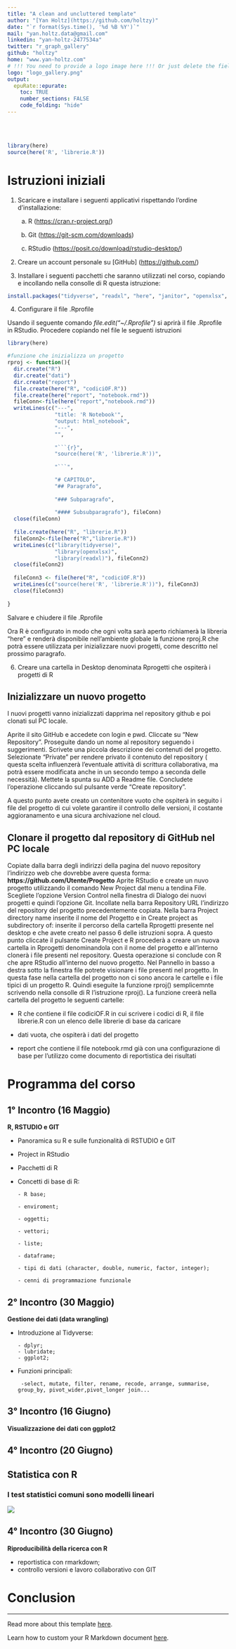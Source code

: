 ```yaml
---
title: "A clean and uncluttered template"
author: "[Yan Holtz](https://github.com/holtzy)"
date: "`r format(Sys.time(), '%d %B %Y')`"
mail: "yan.holtz.data@gmail.com"
linkedin: "yan-holtz-2477534a"
twitter: "r_graph_gallery"
github: "holtzy"
home: "www.yan-holtz.com"
# !!! You need to provide a logo image here !!! Or just delete the field for no logo
logo: "logo_gallery.png"
output:
  epuRate::epurate:
    toc: TRUE
    number_sections: FALSE
    code_folding: "hide"
---
```



<br><br>


```r
library(here)
source(here('R', 'librerie.R'))
```

# Istruzioni iniziali

1.  Scaricare e installare i seguenti applicativi rispettando l'ordine d'installazione:

    a.  R (<https://cran.r-project.org/>)

    b.  Git (<https://git-scm.com/downloads>)

    c.  RStudio (<https://posit.co/download/rstudio-desktop/>)

2.  Creare un account personale su [GitHub] (<https://github.com/>)

3.  Installare i seguenti pacchetti che saranno utilizzati nel corso, copiando e incollando nella consolle di R questa istruzione:

```r
install.packages("tidyverse", "readxl", "here", "janitor", "openxlsx", "gt", "knit", "rmarkdown")

```

4.  Configurare il file .Rprofile

Usando il seguente comando  *file.edit("~/.Rprofile")* si aprirà il file .Rprofile  in RStudio. Procedere copiando nel file le seguenti istruzioni


```r
library(here)

#funzione che inizializza un progetto
rproj <- function(){
  dir.create("R")
  dir.create("dati")
  dir.create("report")
  file.create(here("R", "codiciOF.R"))
  file.create(here("report", "notebook.rmd"))
  fileConn<-file(here("report","notebook.rmd"))
  writeLines(c("---",
               "title: 'R Notebook'",
               "output: html_notebook",
               "---", 
               "",
               
               "```{r}",
               "source(here('R', 'librerie.R'))",
               
               "```",

               "# CAPITOLO",
               "## Paragrafo",
  
               "### Subparagrafo", 
               
               "#### Subsubparagrafo"), fileConn)
  close(fileConn)
  
  file.create(here("R", "librerie.R"))
  fileConn2<-file(here("R","librerie.R"))
  writeLines(c("library(tidyverse)", 
               "library(openxlsx)", 
               "library(readxl)"), fileConn2)
  close(fileConn2)
  
  fileConn3 <- file(here("R", "codiciOF.R"))
  writeLines(c("source(here('R', 'librerie.R'))"), fileConn3)
  close(fileConn3)
  
}

```

Salvare e chiudere il file .Rprofile

Ora  R è configurato in modo che ogni volta sarà aperto richiamerà la libreria "here" e renderà  disponibile nell'ambiente globale la funzione rproj.R che potrà essere utilizzata per inizializzare nuovi progetti, come descritto nel prossimo paragrafo.


6. Creare una cartella in Desktop denominata Rprogetti che ospiterà i progetti di R

## Inizializzare un nuovo progetto

I nuovi progetti vanno inizializzati dapprima nel repository github e poi clonati sul PC locale.

Aprite il sito GitHub e accedete con login e pwd. Cliccate su "New Repository". Proseguite dando un nome al repository seguendo i suggerimenti. Scrivete una piccola descrizione dei contenuti del progetto. Selezionate "Private" per rendere privato il contenuto del repository ( questa scelta influenzerà l'eventuale attività di scrittura collaborativa, ma potrà essere modificata anche in un secondo tempo a seconda delle necessità). Mettete la spunta su ADD a Readme file. Concludete l'operazione cliccando sul pulsante verde "Create repository". 

A questo punto avete creato un contenitore vuoto che ospiterà in seguito i file del progetto di cui volete garantire il controllo delle versioni, il costante aggioranamento e una sicura archivazione nel cloud.

## Clonare il progetto dal repository di GitHub nel PC locale

Copiate dalla barra degli indirizzi della pagina del nuovo repository l'indirizzo web che dovrebbe avere questa forma:
**https://github.com/Utente/Progetto**
Aprite RStudio e create un nuvo progetto utilizzando il comando New Project dal menu a tendina File. Scegliete l'opzione Version Control nella finestra di Dialogo dei nuovi progetti e quindi l'opzione Git. Incollate nella barra Repository URL l'indirizzo del repository del progetto precedentemente copiata. Nella barra Project directory name inserite il nome del Progetto e in Create project as subdirectory of: inserite il percorso della cartella Rprogetti presente nel desktop e che avete creato nel passo 6 delle istruzioni sopra. A questo punto cliccate il pulsante Create Project e R procederà a creare un nuova cartella in Rprogetti denominandola con il nome del progetto e all'interno clonerà i file presenti nel repository. Questa operazione si conclude con R che apre RStudio all'interno del nuovo progetto. Nel Pannello in basso a destra sotto la finestra file potrete visionare i file presenti nel progetto. In questa fase nella cartella del progetto non ci sono ancora le cartelle e i file tipici di un progetto R. Quindi eseguite la funzione rproj() semplicemnte scrivendo nella consolle di R l'istruzione rproj(). La funzione creerà nella cartella del progetto le seguenti cartelle:

- R che contiene il file codiciOF.R in cui scrivere i codici di R, il file librerie.R con un elenco delle librerie di base da caricare

- dati vuota, che ospiterà i dati del progetto

- report che contiene il file notebook.rmd già con una configurazione di base per l'utilizzo come documento di reportistica dei risultati



# Programma del corso

## 1° Incontro (16 Maggio)

**R, RSTUDIO e GIT**

  - Panoramica su R e sulle funzionalità di RSTUDIO e GIT
  
  - Project in RStudio
                       
  - Pacchetti di R
                       
  - Concetti di base di R:  
  
        - R base;  
         
        - enviroment; 
        
        - oggetti;  
        
        - vettori; 
        
        - liste; 
        
        - dataframe;
        
        - tipi di dati (character, double, numeric, factor, integer); 
        
        - cenni di programmazione funzionale


## 2° Incontro (30 Maggio)

**Gestione dei dati (data wrangling)**

  - Introduzione al Tidyverse:
        
        - dplyr; 
        - lubridate;   
        - ggplot2;
  
 - Funzioni principali: 
 
        -select, mutate, filter, rename, recode, arrange, summarise, group_by, pivot_wider,pivot_longer join...       


## 3° Incontro (16 Giugno)

**Visualizzazione dei dati con ggplot2**


## 4° Incontro (20 Giugno)

## **Statistica con R**


### **I test statistici comuni sono modelli lineari**

![](images/pic1.png)

## 4° Incontro (30 Giugno)

**Riproducibilità della ricerca con R**

- reportistica con rmarkdown;
- controllo versioni e lavoro collaborativo con GIT






# Conclusion
***
Read more about this template [here](https://github.com/holtzy/epuRate).

Learn how to custom your R Markdown document [here](https://holtzy.github.io/Pimp-my-rmd/).
